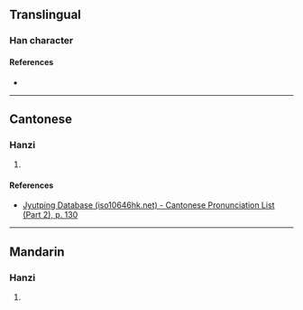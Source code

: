 {{character info/new}}
==Translingual==

===Han character===
{{Han char|rn=75|rad=木|as=09|sn=13|four=42934|canj=DNOK|ids=⿰木癸}}

====References====
* {{Han ref|kx=0539.040|dkj=15122|dj=0926.180|hdz=21258.030|uh=6951|ud=26961|bh=DDEF|bd=56815}}

----

==Cantonese==

===Hanzi===
{{yue-hanzi|jyut=[[kwai5]]|y=kwai5}}

# {{rfdef|yue|sort=木09}}

====References====
* [http://www.iso10646hk.net/jp/document/download.jsp Jyutping Database (iso10646hk.net) - Cantonese Pronunciation List (Part 2), p. 130]

----

==Mandarin==

===Hanzi===
{{cmn-hanzi|pin=[[kuí]] ([[kui2]])|wg=k'uei<sup>2</sup>}}

# {{rfdef|cmn|sort=木09}}